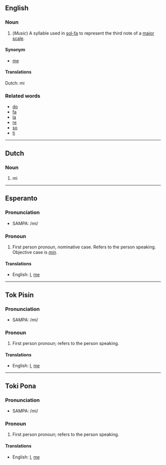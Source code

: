==English==
===Noun===

#(''Music'') A syllable used in [[sol-fa]] to represent the third note of a [[major scale]].

====Synonym====
*[[me]]

====Translations====
Dutch: mi

===Related words===
*[[do]]
*[[fa]]
*[[la]]
*[[re]]
*[[so]]
*[[ti]]

----
==Dutch==
===Noun===

#mi

----

==Esperanto==
===Pronunciation===
*SAMPA: /mi/

===Pronoun===
#First person pronoun, nominative case.  Refers to the person speaking.  Objective case is ''[[min]]''.

==== Translations ====
*English: [[I]], [[me]]

----
==Tok Pisin==
===Pronunciation===
*SAMPA: /mi/

===Pronoun===
#First person pronoun; refers to the person speaking.

==== Translations ====
*English: [[I]], [[me]]

----
==Toki Pona==

===Pronunciation===
*SAMPA: /mi/

===Pronoun===
#First person pronoun; refers to the person speaking.

==== Translations ====
*English: [[I]], [[me]]